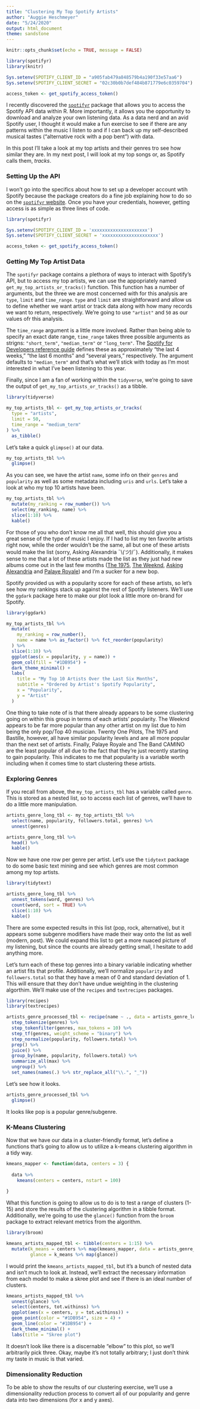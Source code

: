 ```yaml
---
title: "Clustering My Top Spotify Artists"
author: "Auggie Heschmeyer"
date: "5/24/2020"
output: html_document
theme: sandstone
---
```


```r
knitr::opts_chunk$set(echo = TRUE, message = FALSE)

library(spotifyr)
library(knitr)

Sys.setenv(SPOTIFY_CLIENT_ID = "a905fab479a848579b4a190f33e57aa6")
Sys.setenv(SPOTIFY_CLIENT_SECRET = "02c30b0b7def484b871779e6c0359704")

access_token <- get_spotify_access_token()
```

I recently discovered the [`spotifyr`](https://www.rcharlie.com/spotifyr/) package that allows you to access the Spotify API data within R. More importantly, it allows you the opportunity to download and analyze your own listening data. As a data nerd and an avid Spotify user, I thought it would make a fun exercise to see if there are any patterns within the music I listen to and if I can back up my self-described musical tastes ("alternative rock with a pop bent") with data.

In this post I'll take a look at my top artists and their genres tro see how similar they are. In my next post, I will look at my top songs or, as Spotify calls them, *tracks*.

### Setting Up the API

I won't go into the specifics about how to set up a developer account wtih Spotify because the package creators do a fine job explaining how to do so on the [`spotifyr` website](https://www.rcharlie.com/spotifyr/). Once you have your credentials, however, getting access is as simple as three lines of code.

```r
library(spotifyr)

Sys.setenv(SPOTIFY_CLIENT_ID = 'xxxxxxxxxxxxxxxxxxxxx')
Sys.setenv(SPOTIFY_CLIENT_SECRET = 'xxxxxxxxxxxxxxxxxxxxx')

access_token <- get_spotify_access_token()
```

### Getting My Top Artist Data

The `spotifyr` package contains a plethora of ways to interact with Spotify's API, but to access my top artists, we can use the appopriately named `get_my_top_artists_or_tracks()` function. This function has a number of arguments, but the three we are most concerned with for this analysis are `type`, `limit` and `time_range`. `type` and `limit` are straightforward and allow us to define whether we want artist or track data along with how many records we want to return, respectively. We're going to use `"artist"` and `50` as our values ofr this analysis.

The `time_range` argument is a little more involved. Rather than being able to specify an exact date range, `time_range` takes three possible arguments as strigns: `"short_term"`, `"median_term"` or `"long_term"`. The [Spotify for Developers reference guide](https://developer.spotify.com/documentation/web-api/reference/personalization/get-users-top-artists-and-tracks/) defines these as approximately "the last 4 weeks," "the last 6 months" and "several years," respectively. The argument defaults to `"median_term"` and that's what we'll stick with today as I'm most interested in what I've been listening to this year.

Finally, since I am a fan of working within the `tidyverse`, we're going to save the output of `get_my_top_artists_or_tracks()` as a tibble.

```r
library(tidyverse)

my_top_artists_tbl <- get_my_top_artists_or_tracks(
  type = "artists",
  limit = 50,
  time_range = "medium_term"
) %>% 
  as_tibble()
```

Let's take a quick `glimpse()` at our data.

```r
my_top_artists_tbl %>% 
  glimpse()
```

As you can see, we have the artist `name`, some info on their `genres` and `popularity` as well as some metadata including `uris` and `urls`. Let's take a look at who my top 10 artists have been.

```r
my_top_artists_tbl %>% 
  mutate(my_ranking = row_number()) %>% 
  select(my_ranking, name) %>% 
  slice(1:10) %>% 
  kable()
```

For those of you who don't know me all that well, this should give you a great sense of the type of music I enjoy. If I had to list my ten favorite artists right now, while the order wouldn't be the same, all but one of these artists would make the list (sorry, Asking Alexandria ¯\\_(ツ)_/¯). Additionally, it makes sense to me that a lot of these artists made the list as they just had new albums come out in the last few months ([The 1975](https://open.spotify.com/album/0o5xjCboti8vXhdoUG9LYi), [The Weeknd](https://open.spotify.com/album/1wSmi4DMuPu5fG7xtyspT2), [Asking Alexandria](https://open.spotify.com/album/5VKKXDvYuJmRc2UQHCwNQK) and [Palaye Royale](https://open.spotify.com/album/3J4E2dsY59qa56c3zm9ThZ)) and I'm a sucker for a new bop.

Spotify provided us with a popularity score for each of these artists, so let's see how my rankings stack up against the rest of Spotify listeners. We'll use the `ggdark` package here to make our plot look a little more on-brand for Spotify.

```r
library(ggdark)

my_top_artists_tbl %>% 
  mutate(
    my_ranking = row_number(),
    name = name %>% as_factor() %>% fct_reorder(popularity)
  ) %>% 
  slice(1:10) %>% 
  ggplot(aes(x = popularity, y = name)) +
  geom_col(fill = "#1DB954") +
  dark_theme_minimal() +
  labs(
    title = "My Top 10 Artists Over the Last Six Months",
    subtitle = "Ordered by Artist's Spotify Popularity",
    x = "Popularity",
    y = "Artist"
  )
```

One thing to take note of is that there already appears to be some clustering going on within this group in terms of each artists' popularity. The Weeknd appears to be far more popular than any other artist on my list due to him being the only pop/Top 40 musician. Twenty One Pilots, The 1975 and Bastille, however, all have similar popularity levels and are all more popular than the next set of artists. Finally, Palaye Royale and The Band CAMINO are the least popular of all due to the fact that they're just recently starting to gain popularity. This indicates to me that popularity is a variable worth including when it comes time to start clustering these artists.

### Exploring Genres

If you recall from above, the `my_top_artists_tbl` has a variable called `genre`. This is stored as a nested list, so to access each list of genres, we'll have to do a little more manipulation.

```r
artists_genre_long_tbl <- my_top_artists_tbl %>% 
  select(name, popularity, followers.total, genres) %>% 
  unnest(genres)

artists_genre_long_tbl %>% 
  head() %>% 
  kable()
```

Now we have one row per genre per artist. Let's use the `tidytext` package to do some basic text mining and see which genres are most common among my top artists.

```r
library(tidytext)

artists_genre_long_tbl %>% 
  unnest_tokens(word, genres) %>% 
  count(word, sort = TRUE) %>% 
  slice(1:10) %>% 
  kable()
```

There are some expected results in this list (pop, rock, alternative), but it appears some subgenre modifiers have made their way onto the list as well (modern, post). We could expand this list to get a more nuaced picture of my listening, but since the counts are already getting small, I hesitate to add anything more. 

Let's turn each of these top genres into a binary variable indicating whether an artist fits that profile. Additionally, we'll normalize `popularity` and `followers.total` so that they have a mean of 0 and standard deviation of 1. This will ensure that they don't have undue weighting in the clustering algorthim. We'll make use of the `recipes` and `textrecipes` packages. 

```r
library(recipes)
library(textrecipes)

artists_genre_processed_tbl <- recipe(name ~ ., data = artists_genre_long_tbl) %>% 
  step_tokenize(genres) %>% 
  step_tokenfilter(genres, max_tokens = 10) %>% 
  step_tf(genres, weight_scheme = "binary") %>% 
  step_normalize(popularity, followers.total) %>%
  prep() %>% 
  juice() %>% 
  group_by(name, popularity, followers.total) %>% 
  summarize_all(max) %>% 
  ungroup() %>% 
  set_names(names(.) %>% str_replace_all("\\.", "_"))
```

Let's see how it looks.

```r
artists_genre_processed_tbl %>% 
  glimpse()
```

It looks like pop is a popular genre/subgenre.

### K-Means Clustering

Now that we have our data in a cluster-friendly format, let's define a functions that's going to allow us to utilize a k-means clustering algorithm in a tidy way.

```r
kmeans_mapper <- function(data, centers = 3) {
  
  data %>%
    kmeans(centers = centers, nstart = 100)
  
}
```

What this function is going to allow us to do is to test a range of clusters (1-15) and store the results of the clustering algorithm in a tibble format. Additionally, we're going to use the `glance()` function from the `broom` package to extract relevant metrics from the algorithm.

```r
library(broom)

kmeans_artists_mapped_tbl <- tibble(centers = 1:15) %>% 
  mutate(k_means = centers %>% map(kmeans_mapper, data = artists_genre_processed_tbl %>% select(-name)),
         glance = k_means %>% map(glance))
```

I would print the `kmeans_artists_mapped_tbl`, but it's a bunch of nested data and isn't much to look at. Instead, we'll extract the necessary information from each model to make a skree plot and see if there is an ideal number of clusters.

```r
kmeans_artists_mapped_tbl %>%
  unnest(glance) %>%
  select(centers, tot.withinss) %>%
  ggplot(aes(x = centers, y = tot.withinss)) +
  geom_point(color = "#1DB954", size = 4) +
  geom_line(color = "#1DB954") +
  dark_theme_minimal() +
  labs(title = "Skree plot")
```

It doesn't look like there is a discernable "elbow" to this plot, so we'll arbitrarily pick three. Okay, maybe it's not totally arbitrary; I just don't think my taste in music is that varied.

### Dimensionality Reduction

To be able to show the results of our clustering exercise, we'll use a dimensionality reduction process to convert all of our popularity and genre data into two dimensions (for x and y axes).